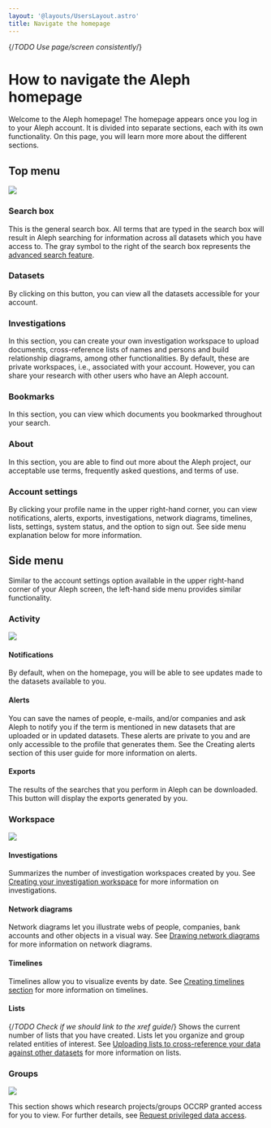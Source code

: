 ```yaml
---
layout: '@layouts/UsersLayout.astro'
title: Navigate the homepage
---
```


{/*TODO Use page/screen consistently*/}

# How to navigate the Aleph homepage
<p class="lead">Welcome to the Aleph homepage! The homepage appears once you log in to your Aleph account. It is divided into separate sections, each with its own functionality. On this page, you will learn more more about the different sections.</p>

<VideoTutorial youtubeId="_yBKMo-cD88" />

## Top menu

<Annotations>
  <Image
    src="/assets/pages/users/getting-started/homepage/homepage.png"
    density={2}
  />
  <Annotation
    label="Search box"
    link="#search-box"
    x="13%"
    y="0.5%"
    width="35.5%"
    height="6.5%"
  />
  <Annotation
    label="Datasets"
    link="#datasets"
    x="50.5%"
    y="0.5%"
    width="7.25%"
    height="6.5%"
  />
  <Annotation
    label="Investigations"
    link="#investigations"
    x="58.25%"
    y="0.5%"
    width="10%"
    height="6.5%"
  />
  <Annotation
    label="Bookmarks"
    link="#bookmarks"
    x="69%"
    y="0.5%"
    width="8%"
    height="6.5%"
  />
  <Annotation
    label="About"
    link="#about"
    x="77.75%"
    y="0.5%"
    width="6%"
    height="6.5%"
  />
  <Annotation
    label="Account settings"
    link="#account-settings"
    x="85.75%"
    y="0.5%"
    width="12.5%"
    height="6.5%"
  />
</Annotations>

### Search box
This is the general search box. All terms that are typed in the search box will result in Aleph searching for information across all datasets which you have access to. The gray symbol to the right of the search box represents the [advanced search feature](/users/search/advanced).

### Datasets
By clicking on this button, you can view all the datasets accessible for  your account.

### Investigations
In this section, you can create your own investigation workspace to upload documents, cross-reference lists of names and persons and build relationship diagrams, among other functionalities. By default, these are private workspaces, i.e., associated with your account. However, you can share your research with other users who have an Aleph account.

### Bookmarks
In this section, you can view which documents you bookmarked throughout your search.

### About
In this section, you are able to find out more about the Aleph project, our acceptable use terms, frequently asked questions, and terms of use.

### Account settings
By clicking your profile name in the upper right-hand corner, you can view notifications, alerts, exports, investigations, network diagrams, timelines, lists, settings, system status, and the option to sign out. See side menu explanation below for more information.

## Side menu
Similar to the account settings option available in the upper right-hand corner of your Aleph screen, the left-hand side menu provides similar functionality.

### Activity

<Annotations>
  <Image
    src="/assets/pages/users/getting-started/homepage/homepage.png" 
    density={2}
  />
  <Annotation
    x="1%"
    y="12%"
    width="17.25%"
    height="22.5%"
  />
</Annotations>

#### Notifications
By default, when on the homepage, you will be able to see updates made to the datasets available to you.

#### Alerts
You can save the names of people, e-mails, and/or companies and ask Aleph to notify you if the term is mentioned in new datasets that are uploaded or in updated datasets. These alerts are private to you and are only accessible to the profile that generates them. See the Creating alerts section of this user guide for more information on alerts.

#### Exports
The results of the searches that you perform in Aleph can be downloaded. This button will display the exports generated by you.

### Workspace

<Annotations>
  <Image
    src="/assets/pages/users/getting-started/homepage/homepage.png" 
    density={2}
  />
  <Annotation
    x="1%"
    y="37%"
    width="17.25%"
    height="27.5%"
  />
</Annotations>

#### Investigations
Summarizes the number of investigation workspaces created by you. See [Creating your investigation workspace](/users/investigations/create) for more information on investigations.

#### Network diagrams
Network diagrams let you illustrate webs of people, companies, bank accounts and other objects in a visual way. See [Drawing network diagrams](/users/investigations/network-diagrams) for more information on network diagrams.

#### Timelines
Timelines allow you to visualize events by date. See [Creating timelines section](/users/investigations/timelines) for more information on timelines.

#### Lists
{/*TODO Check if we should link to the xref guide*/}
Shows the current number of lists that you have created. Lists let you organize and group related entities of interest. See [Uploading lists to cross-reference your data against other datasets](/users/investigations/cross-referencing) for more information on lists.

### Groups

<Annotations>
  <Image
    src="/assets/pages/users/getting-started/homepage/homepage.png" 
    density={2}
  />
  <Annotation
    x="1%"
    y="67.5%"
    width="17.25%"
    height="17%"
  />
</Annotations>

This section shows which research projects/groups OCCRP granted access for you to view. For further details, see [Request privileged data access](/users/getting-started/account#request-privileged-data-access).
